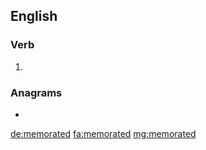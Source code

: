 ==English==

===Verb===
{{head|en|verb form}}

# {{en-past of|memorate}}

===Anagrams===
* {{l|en|dermatome}}

[[de:memorated]]
[[fa:memorated]]
[[mg:memorated]]